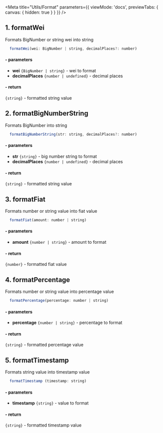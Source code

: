 
<Meta
  title="Utils/Format"
  parameters={{
    viewMode: 'docs',
    previewTabs: {
      canvas: { hidden: true }
    }
  }}
/>

## 1. formatWei

Formats BigNumber or string wei into string

```js
  formatWei(wei: BigNumber | string, decimalPlaces?: number)
```

#### - **parameters**

- **wei** `{BigNumber | string}` - wei to format
- **decimalPlaces** `{number | undefined}` - decimal places

#### - **return**

`{string}` - formatted string value

## 2. formatBigNumberString

Formats BigNumber into string

```js
  formatBigNumberString(str: string, decimalPlaces?: number)
```

#### - **parameters**

- **str** `{string}` - big number string to format
- **decimalPlaces** `{number | undefined}` - decimal places

#### - **return**

`{string}` - formatted string value

## 3. formatFiat

Formats number or string value into fiat value

```js
  formatFiat(amount: number | string)
```

#### - **parameters**

- **amount** `{number | string}` - amount to format

#### - **return**

`{number}` - formatted fiat value

## 4. formatPercentage

Formats number or string value into percentage value

```js
  formatPercentage(percentage: number | string)
```

#### - **parameters**

- **percentage** `{number | string}` - percentage to format

#### - **return**

`{string}` - formatted percentage value

## 5. formatTimestamp

Formats string value into timestamp value

```js
  formatTimestamp (timestamp: string)
```

#### - **parameters**

- **timestamp** `{string}` - value to format

#### - **return**

`{string}` - formatted timestamp value
